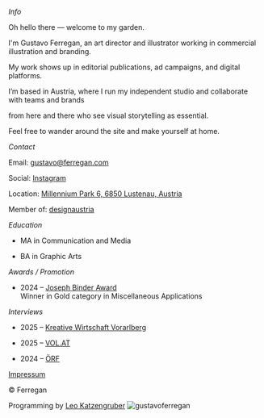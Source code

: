 <Description>

*Info*

Oh hello there — welcome to my garden.

I'm Gustavo Ferregan, an art director and illustrator working in commercial illustration and branding.

My work shows up in editorial publications, ad campaigns, and digital platforms.

I’m based in Austria, where I run my independent studio and collaborate with teams and brands 

from here and there who see visual storytelling as essential. 

Feel free to wander around the site and make yourself at home.




*Contact*

Email: gustavo@ferregan.com  

Social: [Instagram](https://www.instagram.com/__ferregan__/)

Location: <a href="https://www.google.com/maps/place/Millennium+Park+6,+6850+Lustenau,+Austria" target="_blank" rel="noopener noreferrer">Millennium Park 6, 6850 Lustenau, Austria</a>  

Member of: <a href="https://designaustria.at" target="_blank" rel="noopener noreferrer">designaustria</a>  






*Education*

- MA in Communication and Media 

- BA in Graphic Arts 

*Awards / Promotion*

- 2024 – <a href="https://josephbinderaward.com" target="_blank" rel="noopener noreferrer">Joseph Binder Award</a>  
  Winner in Gold category in Miscellaneous Applications





*Interviews*

- 2025 – <a href="https://kreative-wirtschaft-vorarlberg.at/news/joseph-binder-award-preistraeger-gustavo-ferregan-im-gespraech" target="_blank" rel="noopener noreferrer">Kreative Wirtschaft Vorarlberg</a>  

- 2025 – <a href="https://www.vol.at/internationale-designexzellenz-in-vorarlberg/9469448" target="_blank" rel="noopener noreferrer">VOL.AT</a>  

- 2024 – <a href="https://vorarlberg.orf.at/studio/stories/3229782/" target="_blank" rel="noopener noreferrer">ÖRF</a>




[Impressum](/impressum) 


© Ferregan  


Programming by [Leo Katzengruber](https://thekatze.com)
</Description>
<Illustrations>
        ![gustavoferregan](./thereyougo.jpg)
   
</Illustrations>

